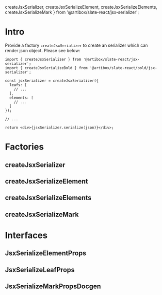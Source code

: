   createJsxSerializer,
  createJsxSerializeElement,
  createJsxSerializeElements,
  createJsxSerializeMark
} from '@artibox/slate-react/jsx-serializer';

<Meta title="Serializers/Jsx/Docs" />

# Intro

Provide a factory `createJsxSerializer` to create an serializer which can render json object. Please see below:

```tsx
import { createJsxSerializer } from '@artibox/slate-react/jsx-serializer';
import { createJsxSerializeBold } from '@artibox/slate-react/bold/jsx-serializer';

const jsxSerializer = createJsxSerializer({
  leafs: [
    // ...
  ],
  elements: [
    // ...
  ]
});

// ...

return <div>{jsxSerializer.serialize(json)}</div>;
```

# Factories

## createJsxSerializer

<ArgsTable of={createJsxSerializer} />

## createJsxSerializeElement

<ArgsTable of={createJsxSerializeElement} />

## createJsxSerializeElements

<ArgsTable of={createJsxSerializeElements} />

## createJsxSerializeMark

<ArgsTable of={createJsxSerializeMark} />

# Interfaces

## JsxSerializeElementProps

<ArgsTable of={JsxSerializeElementPropsDocgen} />

## JsxSerializeLeafProps

<ArgsTable of={JsxSerializeLeafPropsDocgen} />

## JsxSerializeMarkPropsDocgen

<ArgsTable of={JsxSerializeMarkPropsDocgen} />
